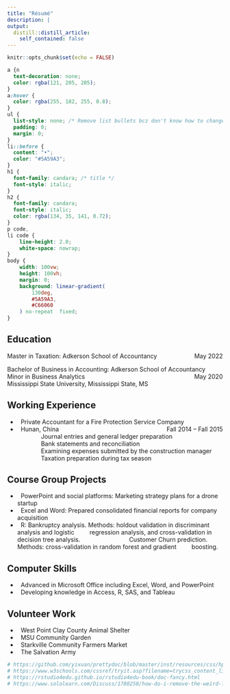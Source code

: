 ```yaml
---
title: "Résumé"
description: |
output:
  distill::distill_article:
    self_contained: false
---
```


```r
knitr::opts_chunk$set(echo = FALSE)
```

```css
a {n  
  text-decoration: none; 
  color: rgba(121, 205, 205);
}
a:hover {
  color: rgba(255, 182, 255, 0.8);
}
ul {
  list-style: none; /* Remove list bullets bcz don't know how to change color */
  padding: 0;
  margin: 0;
}
li::before {
  content: "•"; 
  color: "#5A59A3";
}
h1 {
  font-family: candara; /* title */
  font-style: italic;
}
h2 {
  font-family: candara;
  font-style: italic;
  color: rgba(134, 35, 141, 0.72);
}
p code,
li code {
    line-height: 2.0; 
    white-space: nowrap;
}
body {
    width: 100vw;
    height: 100vh;
    margin: 0;
    background: linear-gradient(
        130deg, 
        #5A59A3, 
        #C66060
    ) no-repeat  fixed;
}
```

## Education
Master in Taxation: Adkerson School of Accountancy [May 2022]{style="float:right"}  
  
Bachelor of Business in Accounting: Adkerson School of Accountancy [May 2020]{style="float:right"}    
Minor in Business Analytics  
Mississippi State University, Mississippi State, MS

## Working Experience
- &nbsp;&nbsp;Private Accountant for a Fire Protection Service Company[Fall 2014 – Fall 2015]{style="float: right"}  
- &nbsp;&nbsp;Hunan, China  
&nbsp;&nbsp;&nbsp;&nbsp;&nbsp;&nbsp;&nbsp;&nbsp;&nbsp;&nbsp;&nbsp;&nbsp;&nbsp;&nbsp;Journal entries and general ledger preparation  
&nbsp;&nbsp;&nbsp;&nbsp;&nbsp;&nbsp;&nbsp;&nbsp;&nbsp;&nbsp;&nbsp;&nbsp;&nbsp;&nbsp;Bank statements and reconciliation  
&nbsp;&nbsp;&nbsp;&nbsp;&nbsp;&nbsp;&nbsp;&nbsp;&nbsp;&nbsp;&nbsp;&nbsp;&nbsp;&nbsp;Examining expenses submitted by the construction manager  
&nbsp;&nbsp;&nbsp;&nbsp;&nbsp;&nbsp;&nbsp;&nbsp;&nbsp;&nbsp;&nbsp;&nbsp;&nbsp;&nbsp;Taxation preparation during tax season

## Course Group Projects
-	&nbsp;&nbsp;PowerPoint and social platforms: Marketing strategy plans for a drone startup
- &nbsp;&nbsp;Excel and Word: Prepared consolidated financial reports for company acquisition
- &nbsp;&nbsp;R: Bankruptcy analysis. Methods: holdout validation in discriminant analysis and logistic &nbsp;&nbsp;&nbsp;&nbsp;&nbsp;&nbsp;&nbsp; regression analysis, and cross-validation in decision tree analysis.&nbsp;&nbsp;&nbsp;&nbsp;&nbsp;&nbsp;&nbsp;&nbsp;&nbsp;&nbsp;&nbsp;&nbsp;&nbsp;&nbsp;&nbsp;&nbsp;&nbsp;&nbsp;&nbsp;&nbsp; &nbsp;&nbsp;&nbsp;&nbsp;&nbsp;&nbsp;&nbsp;&nbsp;Customer Churn prediction. Methods: cross-validation in random forest and gradient &nbsp;&nbsp;&nbsp;&nbsp;&nbsp;&nbsp;&nbsp;&nbsp;boosting.

## Computer Skills
- &nbsp;&nbsp;Advanced in Microsoft Office including Excel, Word, and PowerPoint
- &nbsp;&nbsp;Developing knowledge in Access, R, SAS, and Tableau

## Volunteer Work
- &nbsp;&nbsp;West Point Clay County Animal Shelter 
- &nbsp;&nbsp;MSU Community Garden 
- &nbsp;&nbsp;Starkville Community Farmers Market 
- &nbsp;&nbsp;The Salvation Army

```r
# https://github.com/yixuan/prettydoc/blob/master/inst/resources/css/hpstr.css
# https://www.w3schools.com/cssref/tryit.asp?filename=trycss_content_list-bullets
# https://rstudio4edu.github.io/rstudio4edu-book/doc-fancy.html
# https://www.sololearn.com/Discuss/1780258/how-do-i-remove-the-weird-lines-on-the-linear-gradient
```

